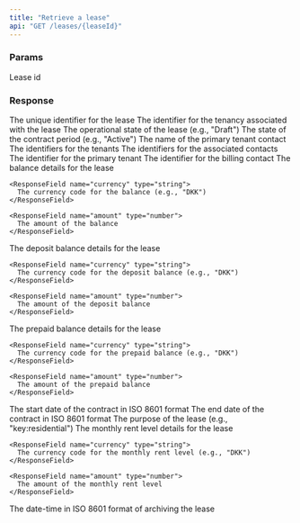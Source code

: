 ```yaml
---
title: "Retrieve a lease"
api: "GET /leases/{leaseId}"
---
```


### Params

<ParamField path="leaseId" type="string" required>
  Lease id
</ParamField>

### Response

<ResponseField name="id" type="string">
  The unique identifier for the lease
</ResponseField>

<ResponseField name="tenancyId" type="string">
  The identifier for the tenancy associated with the lease
</ResponseField>

<ResponseField name="operationalState" type="string">
  The operational state of the lease (e.g., "Draft")
</ResponseField>

<ResponseField name="contractPeriodState" type="nullable string">
  The state of the contract period (e.g., "Active")
</ResponseField>

<ResponseField name="primaryTenantContactName" type="nullable string">
  The name of the primary tenant contact
</ResponseField>

<ResponseField name="tenantIds" type="Array of string">
  The identifiers for the tenants
</ResponseField>

<ResponseField name="associatedContactIds" type="nullable Array of string">
  The identifiers for the associated contacts
</ResponseField>

<ResponseField name="primaryTenantId" type="nullable string">
  The identifier for the primary tenant
</ResponseField>

<ResponseField name="billingContactId" type="nullable string">
  The identifier for the billing contact
</ResponseField>

<ResponseField name="balance" type="Amount Object">
  The balance details for the lease
  <Expandable title="properties of Amount Object">

    <ResponseField name="currency" type="string">
      The currency code for the balance (e.g., "DKK")
    </ResponseField>

    <ResponseField name="amount" type="number">
      The amount of the balance
    </ResponseField>

  </Expandable>
</ResponseField>

<ResponseField name="depositBalance" type="Amount Object">
  The deposit balance details for the lease
  <Expandable title="properties of Amount Object">

    <ResponseField name="currency" type="string">
      The currency code for the deposit balance (e.g., "DKK")
    </ResponseField>

    <ResponseField name="amount" type="number">
      The amount of the deposit balance
    </ResponseField>

  </Expandable>
</ResponseField>

<ResponseField name="prepaidBalance" type="Amount Object">
  The prepaid balance details for the lease
  <Expandable title="properties of Amount Object">

    <ResponseField name="currency" type="string">
      The currency code for the prepaid balance (e.g., "DKK")
    </ResponseField>

    <ResponseField name="amount" type="number">
      The amount of the prepaid balance
    </ResponseField>

  </Expandable>
</ResponseField>

<ResponseField name="contractStart" type="nullable date">
  The start date of the contract in ISO 8601 format
</ResponseField>

<ResponseField name="contractEnd" type="nullable date">
  The end date of the contract in ISO 8601 format
</ResponseField>

<ResponseField name="purpose" type="nullable string">
  The purpose of the lease (e.g., "key:residential")
</ResponseField>

<ResponseField name="monthlyRentLevel" type="nullable Amount Object">
  The monthly rent level details for the lease
  <Expandable title="properties of Amount Object">

    <ResponseField name="currency" type="string">
      The currency code for the monthly rent level (e.g., "DKK")
    </ResponseField>

    <ResponseField name="amount" type="number">
      The amount of the monthly rent level
    </ResponseField>

  </Expandable>
</ResponseField>

<ResponseField name="archivedAt" type="nullable datetime">
  The date-time in ISO 8601 format of archiving the lease
</ResponseField>
